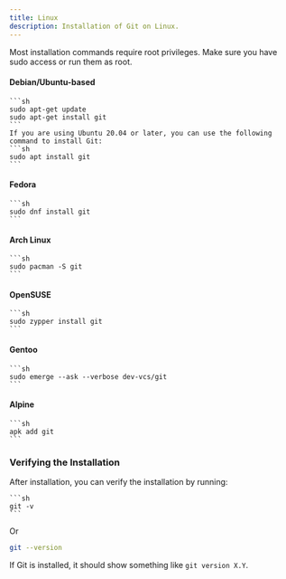 ```yaml
---
title: Linux
description: Installation of Git on Linux.
---
```




<Note type="note" title="Note">
  Most installation commands require root privileges. Make sure you have sudo access or run them as root.
</Note>

#### Debian/Ubuntu-based
    ```sh
    sudo apt-get update
    sudo apt-get install git
    ```
    If you are using Ubuntu 20.04 or later, you can use the following command to install Git:
    ```sh
    sudo apt install git
    ```

#### Fedora
    ```sh
    sudo dnf install git
    ```

#### Arch Linux
    ```sh
    sudo pacman -S git
    ```

#### OpenSUSE
    ```sh
    sudo zypper install git
    ```

#### Gentoo
    ```sh
    sudo emerge --ask --verbose dev-vcs/git
    ```

#### Alpine
    ```sh
    apk add git
    ```

### Verifying the Installation

After installation, you can verify the installation by running:

    ```sh
    git -v
    ```
Or

```sh
git --version
```

If Git is installed, it should show something like `git version X.Y`.


